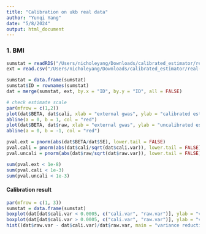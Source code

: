 ```yaml
---
title: "Calibration on ukb real data"
author: "Yunqi Yang"
date: "5/8/2024"
output: html_document
---
```


### 1. BMI

```r
sumstat = readRDS("/Users/nicholeyang/Downloads/calibrated_estimator/real-data-analysis/sib_result/sib_calibration_bmi.rds")
ext = read.csv("/Users/nicholeyang/Downloads/calibrated_estimator/real-data-analysis/combined_bmi.linear", sep = "\t")
```

```r
sumstat = data.frame(sumstat)
sumstat$ID = rownames(sumstat)
dat = merge(sumstat, ext, by.x = "ID", by.y = "ID", all = FALSE)
```

```r
# check estimate scale
par(mfrow = c(1,2))
plot(dat$BETA, dat$cali, xlab = "external gwas", ylab = "calibrated estimator")
abline(a = 0, b = 1, col = "red")
plot(dat$BETA, dat$raw, xlab = "external gwas", ylab = "uncalibrated estimator")
abline(a = 0, b = -1, col = "red")

```

```r
pval.ext = pnorm(abs(dat$BETA/dat$SE), lower.tail = FALSE)
pval.cali = pnorm(abs(dat$cali/sqrt(dat$cali.var)), lower.tail = FALSE)
pval.uncali = pnorm(abs(dat$raw/sqrt(dat$raw.var)), lower.tail = FALSE)

sum(pval.ext < 1e-8)
sum(pval.cali < 1e-3)
sum(pval.uncali < 1e-3)
```

#### Calibration result

```r

par(mfrow = c(1, 3))
sumstat = data.frame(sumstat)
boxplot(dat[dat$cali.var < 0.0005, c("cali.var", "raw.var")], ylab = "variance")
boxplot(dat[dat$cali.var > 0.0005, c("cali.var", "raw.var")], ylab = "variance")
hist((dat$raw.var - dat$cali.var)/dat$raw.var, main = "variance reduction", xlab = "")
```



